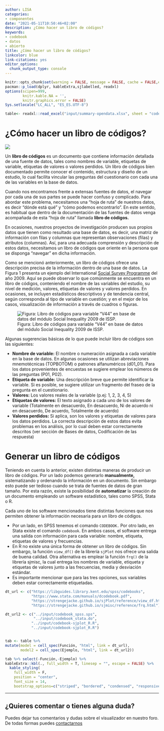 ```yaml
---
author: LISA
categories:
- componentes
date: "2021-05-11T10:50:46+02:00"
description: ¿Cómo hacer un libro de códigos?
keywords:
- codebook
- datos
- abierto
title: ¿Cómo hacer un libro de códigos?
linkcolor: blue
link-citations: yes
editor_options:
  chunk_output_type: console
---
```


```r
knitr::opts_chunk$set(warning = FALSE, message = FALSE, cache = FALSE,echo = F)
pacman::p_load(dplyr, kableExtra,sjlabelled, readxl)
options(scipen=999,
        knitr.kable.NA = '',
        knitr.graphics.error = FALSE)
Sys.setlocale("LC_ALL", "ES_ES.UTF-8")
```


```r
table<- readxl::read_excel("input/summary-opendata.xlsx", sheet = "codebok")
```

# ¿Cómo hacer un libro de códigos?

![](../input/lisa-codebook.png)

Un **libro de códigos** es un documento que contiene información detallada de una fuente de datos, tales como nombres de variable, etiquetas de variable, etiquetas de valores o valores perdidos. Un libro de códigos bien documentado permite conocer el contenido, estructura y diseño de un estudio, lo cual facilita vincular las preguntas del cuestionario con cada una de las variables en la base de datos.

Cuando nos encontramos frente a extensas fuentes de datos, el navegar por cada una de sus partes se puede hacer confuso y complicado. Para abordar este problema, necesitamos una "hoja de ruta" de nuestros datos, es decir "dónde está qué" y "cómo podemos encontrarlo". En este sentido, es habitual que dentro de la documentación de las fuentes de datos venga acompañada de esta "hoja de ruta" llamada **libro de códigos.**

En ocasiones, nuestros proyectos de investigación producen sus propios datos que tienen como resultado una base de datos, es decir, una matriz de información con filas y columnas que representan observaciones (filas) y atributos (columnas). Así, para una adecuada comprensión y descripción de estos datos, necesitamos un libro de códigos que oriente en la persona que se disponga "navegar" en dicha información.

Como se mencionó anteriormente, un libro de códigos ofrece una descripción precisa de la información dentro de una base de datos. La Figura 1 presenta un ejemplo del International [Social Survey Programme](t.ly/MpPp) del año 2009. Aquí se puede observar lo que comúnmente se encuentra en un libro de códigos, conteniendo el nombre de las variables del estudio, su nivel de medición, valores, etiquetas de valores y valores perdidos. En ocasiones, se incluyen estadísticos descriptivos y de tendencia central, según corresponda al tipo de variable en cuestión; y en el mejor de los casos, visualización de información a través de cuadros o figuras.

![Figura: Libro de códigos para variable "V44" en base de datos del módulo Social Inequality 2009 de ISSP.](../input/issp.png)

Algunas sugerencias básicas de lo que puede incluir libro de códigos son las siguientes:

-   **Nombre de variable:** El nombre o numeración asignada a cada variable en la base de datos. En algunas ocasiones se utilizan abreviaciones mnemotécnicas (TOPBOTOM) o patrones alfanuméricos (d01_01). Para los datos provenientes de encuestas se sugiere emplear los números de las preguntas (P01, P02).
-   **Etiqueta de variable:** Una descripción breve que permite identificar la variable. Si es posible, se sugiere utilizar un fragmento del fraseo de la pregunta en el cuestionario.
-   **Valores:** Los valores reales de la variable (p.ej: 1, 2, 3, 4, 5)
-   **Etiquetas de valores:** El texto asignado a cada uno de los valores de variable (Totalmente en desacuerdo, En desacuerdo, Ni de acuerdo ni en desacuerdo, De acuerdo, Totalmente de acuerdo)
-   **Valores perdidos:** Si aplica, son los valores y etiquetas de valores para los datos perdidos. La correcta descripción de estos datos evita problemas en los análisis, por lo cual deben estar correctamente descritos (ver sección de Bases de datos, Codificación de las respuesta)

# Generar un libro de códigos

Teniendo en cuenta lo anterior, existen distintas maneras de producir un libro de códigos. Por un lado podemos generarlo **manualmente,** sistematizando y ordenando la información en un documento. Sin embargo esto puede ser tedioso cuando se trata de fuentes de datos de gran tamaño. Por esta razón, existe la posibilidad de **automatizar** la creación de un documento empleando un software estadístico, tales como SPSS, Stata o R.

Cada uno de los software mencionados tiene distintas funciones que nos permiten obtener la información necesaria para un libro de códigos.

-   Por un lado, en SPSS tenemos el comando `CODEBOOK.` Por otro lado, en Stata existe el comando `codebook`. En ambos casos, el software entrega una salida con información para cada variable: nombre, etiqueta, etiquetas de valores y frecuencias.
-   En R no existe una única forma de obtener un libro de códigos. Sin embargo, la función `view_df()` de la librería `sjPlot` nos ofrece una salida de buena calidad. Otra alternativa es emplear la función `frq()` de la librería sjmisc, la cual entrega los nombres de variable, etiqueta y etiquetas de valores junto a las frecuencias, media y desviación estándar.
-   Es importante mencionar que para las tres opciones, sus variables deben estar correctamente etiquetadas.


```r
dt_url <- c("https://libguides.library.kent.edu/spss/codebooks",
            "https://www.stata.com/manuals/dcodebook.pdf",
            "https://strengejacke.github.io/sjPlot/reference/view_df.html",
            "https://strengejacke.github.io/sjmisc/reference/frq.html")

dt_url2 <- c("../input/codebook_spss.sps",
             "../input/codebook_stata.do",
            "../input/codebook-sjplot_R.R",
            "../input/codebook-sjplot_R.R")


tab <- table %>% 
mutate(model = cell_spec(Función, "html", link = dt_url),
       model2 = cell_spec(Ejemplo, "html", link = dt_url2))  

tab %>% select(-Función,-Ejemplo) %>% 
kableExtra::kbl(., full_width = T, linesep = "", escape = FALSE) %>%
  kable_styling(
    full_width = F,
    position = "center",
    font_size = 14,
    bootstrap_options=c("striped", "bordered", "condensed", "responsive")) %>%  kableExtra::collapse_rows(columns = 1:3)
```


---

## ¿Quieres comentar o tienes alguna duda?

Puedes dejar tus comentarios y dudas sobre el visualizador en nuestro foro. De todas formas puedes [contactarnos](/contact/)

<div id="disqus_thread"></div>
